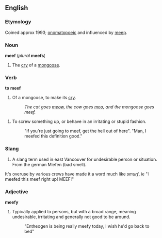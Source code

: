 ==English==
===Etymology===
Coined approx 1993; [[onomatopoeic]] and influenced by [[meep]].

===Noun===
'''meef''' (''plural'' '''meefs''')

#The [[cry]] of a [[mongoose]].

===Verb===
'''to meef'''

#Of a mongoose, to make its [[cry]].
#:''The cat goes [[meow]], the cow goes [[moo]], and the mongoose goes meef.''

#To screw something up, or behave in an irritating or stupid fashion.
#:"If you're just going to meef, get the hell out of here". "Man, I meefed this definition good."

===Slang===

#A slang term used in east Vancouver for undesirable person or situation. From the german Miefen (bad smell).
It's overuse by various crews have made it a word much like ''smurf'', ie "I meefed this meef right up! MEEF!"


===Adjective===
'''meefy'''
#Typically applied to persons, but with a broad range, meaning undesirable, irritating and generally not good to be around.
#:"Entheogen is being really meefy today, I wish he'd go back to bed"